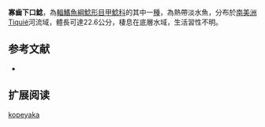 {{Speciesbox
| name = 寡齒下口鯰
| image = 
| image_width = 250px
| image_caption = 
| status = NE
| status_system = IUCN3.1
| genus = Hypostomus
| species = kopeyaka
| authority = Carvalho, Lima & Zawadzki, 2010
| synonyms = 
}}

'''寡齒下口鯰'''，為[[輻鰭魚綱|輻鰭魚綱]][[鯰形目|鯰形目]][[甲鯰科|甲鯰科]]的其中一[[種|種]]，為熱帶淡水魚，分布於[[南美洲|南美洲]]Tiquié河流域，體長可達22.6公分，棲息在底層水域，生活習性不明。

==参考文献==
*{{FishBase_species|genus=Hypostomus|species=kopeyaka|year=2014|month=12}}

== 扩展阅读 ==
{{refbegin}}
{{wikispecies-inline|Hypostomus kopeyaka|寡齒下口鯰}}
{{refend}}
{{Taxonbar|from=Q5519135}}

[[Category:下口鯰屬|kopeyaka]]